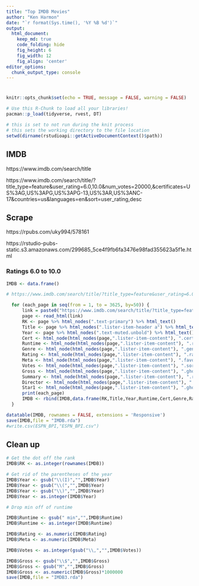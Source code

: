 ```yaml
---
title: "Top IMDB Movies"
author: "Ken Harmon"
date: "`r format(Sys.time(), '%Y %B %d')`"
output:
  html_document:  
    keep_md: true
    code_folding: hide
    fig_height: 6
    fig_width: 12
    fig_align: 'center'
editor_options: 
  chunk_output_type: console
---
```


# {.tabset .tabset-fade}

```r
knitr::opts_chunk$set(echo = TRUE, message = FALSE, warning = FALSE)
```

```r
# Use this R-Chunk to load all your libraries!
pacman::p_load(tidyverse, rvest, DT)
```

```r
# this is set to not run during the knit process
# this sets the working directory to the file location
setwd(dirname(rstudioapi::getActiveDocumentContext()$path))
```

## IMDB

https://www.imdb.com/search/title

https://www.imdb.com/search/title/?title_type=feature&user_rating=6.0,10.0&num_votes=20000,&certificates=US%3AG,US%3APG,US%3APG-13,US%3AR,US%3ANC-17&countries=us&languages=en&sort=user_rating,desc

## Scrape

https://rpubs.com/uky994/578161

https://rstudio-pubs-static.s3.amazonaws.com/299685_5ce4f9fb6fa3476e98fad355623a5f1e.html

### Ratings 6.0 to 10.0

```r
IMDB <- data.frame()

# https://www.imdb.com/search/title/?title_type=feature&user_rating=6.0,10.0&num_votes=20000,&certificates=US%3AG,US%3APG,US%3APG-13,US%3AR,US%3ANC-17&countries=us&languages=en&sort=user_rating,desc&start=1&ref_=adv_nxt 

  for (each_page in seq(from = 1, to = 3625, by=50)) {
      link = paste0("https://www.imdb.com/search/title/?title_type=feature&user_rating=6.0,10.0&num_votes=20000,&certificates=US%3AG,US%3APG,US%3APG-13,US%3AR,US%3ANC-17&countries=us&languages=en&sort=user_rating,desc&start=",each_page,"&ref_=adv_nxt")
      page <- read_html(link)
      RK <- page %>% html_nodes(".text-primary") %>% html_text()
      Title <- page %>% html_nodes(".lister-item-header a") %>% html_text()
      Year <- page %>% html_nodes(".text-muted.unbold") %>% html_text()
      Cert <- html_node(html_nodes(page,".lister-item-content"), ".certificate") %>% html_text()
      Runtime <- html_node(html_nodes(page,".lister-item-content"), ".runtime") %>% html_text()
      Genre <- html_node(html_nodes(page,".lister-item-content"), ".genre") %>% html_text()
      Rating <- html_node(html_nodes(page,".lister-item-content"), ".ratings-imdb-rating strong") %>% html_text()
      Meta <- html_node(html_nodes(page,".lister-item-content"), ".favorable") %>% html_text()
      Votes <- html_node(html_nodes(page,".lister-item-content"), ".sort-num_votes-visible span:nth-child(2)") %>% html_text()
      Gross <- html_node(html_nodes(page,".lister-item-content"), ".ghost~ .text-muted+ span") %>% html_text()
      Summary <- html_node(html_nodes(page,".lister-item-content"), ".ratings-bar+ .text-muted") %>% html_text()
      Director <- html_node(html_nodes(page,".lister-item-content"), ".text-muted+ p a:nth-child(1)") %>% html_text()
      Star1 <- html_node(html_nodes(page,".lister-item-content"), ".ghost+ a") %>% html_text()
      print(each_page)
      IMDB <- rbind(IMDB,data.frame(RK,Title,Year,Runtime,Cert,Genre,Rating,Meta,Votes,Gross,Summary,Director,Star1))
  }

datatable(IMDB, rownames = FALSE, extensions = 'Responsive')
save(IMDB,file = "IMDB.rda")
#write.csv(ESPN_BPI,"ESPN_BPI.csv")
```

## Clean up

```r
# Get the dot off the rank
IMDB$RK <- as.integer(rownames(IMDB))

# Get rid of the parentheses of the year
IMDB$Year <- gsub("\\(I)","",IMDB$Year)
IMDB$Year <- gsub("\\(","",IMDB$Year)
IMDB$Year <- gsub("\\)","",IMDB$Year)
IMDB$Year <- as.integer(IMDB$Year)

# Drop min off of runtime

IMDB$Runtime <- gsub(" min","",IMDB$Runtime)
IMDB$Runtime <- as.integer(IMDB$Runtime)

IMDB$Rating <- as.numeric(IMDB$Rating)
IMDB$Meta <- as.numeric(IMDB$Meta)

IMDB$Votes <- as.integer(gsub("\\,","",IMDB$Votes))

IMDB$Gross <- gsub("\\$","",IMDB$Gross)
IMDB$Gross <- gsub("M","",IMDB$Gross)
IMDB$Gross <- as.numeric(IMDB$Gross)*1000000
save(IMDB,file = "IMDB3.rda")
```



